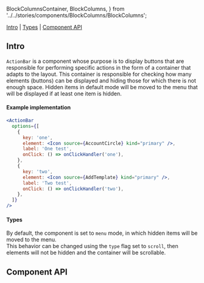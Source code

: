   BlockColumnsContainer,
  BlockColumns,
} from '../../stories/components/BlockColumns/BlockColumns';

<Meta of={ActionBarStories} />

<Title>ActionBar</Title>

[Intro](#Intro) | [Types](#Types) | [Component API](#ComponentAPI)

## Intro <a id="Intro" />

`ActionBar` is a component whose purpose is to display buttons that are responsible for performing specific actions in the form of a container that adapts to the layout. This container is responsible for checking how many elements (buttons) can be displayed and hiding those for which there is not enough space. Hidden items in default mode will be moved to the menu that will be displayed if at least one item is hidden.

<Canvas of={ActionBarStories.Default} sourceState="none" />

#### Example implementation

```jsx
<ActionBar 
  options={[
    {
      key: 'one',
      element: <Icon source={AccountCircle} kind="primary" />,
      label: 'One test',
      onClick: () => onClickHandler('one'),
    },
    {
      key: 'two',
      element: <Icon source={AddTemplate} kind="primary" />,
      label: 'Two test',
      onClick: () => onClickHandler('two'),
    },
  ]} 
/>
```

#### Types <a id="Types" />

By default, the component is set to `menu` mode, in which hidden items will be moved to the menu. <br />
This behavior can be changed using the `type` flag set to `scroll`, then elements will not be hidden and the container will be scrollable.

<Canvas of={ActionBarStories.Horizontal} sourceState="none" />

## Component API <a id="ComponentAPI" />

<ArgsTable />
